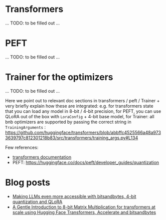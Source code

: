 # Transformers

... TODO: to be filled out ...

# PEFT

... TODO: to be filled out ...

# Trainer for the optimizers

... TODO: to be filled out ...

Here we point out to relevant doc sections in transformers / peft / Trainer + very briefly explain how these are integrated:
e.g. for transformers state that you can load any model in 8-bit / 4-bit precision, for PEFT, you can use QLoRA out of the box with `LoraConfig` + 4-bit base model, for Trainer: all bnb optimizers are supported by passing the correct string in `TrainingArguments` : https://github.com/huggingface/transformers/blob/abbffc4525566a48a9733639797c812301218b83/src/transformers/training_args.py#L134

Few references:

- [transformers documentation]( https://huggingface.co/docs/transformers/quantization#bitsandbytes)
- PEFT: https://huggingface.co/docs/peft/developer_guides/quantization

# Blog posts

- [Making LLMs even more accessible with bitsandbytes, 4-bit quantization and QLoRA](https://huggingface.co/blog/4bit-transformers-bitsandbytes)
- [A Gentle Introduction to 8-bit Matrix Multiplication for transformers at scale using Hugging Face Transformers, Accelerate and bitsandbytes](https://huggingface.co/blog/hf-bitsandbytes-integration)

